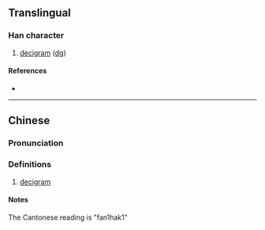 {{character info/new}}
==Translingual==

===Han character===
{{Han char|rn=10|rad=儿|as=09|sn=11|four=|canj=JUCSH|ids=⿺克分}}

# [[decigram]] ([[dg]])

====References====
* {{Han ref|kx=0125.201|dkj=01387|dj=0266.010|hdz=10273.141|uh=515D|ud=20829|bh=A25C|bd=41564}}

----

==Chinese==
{{zh-forms}}

===Pronunciation===
{{zh-pron
|m=fēnkè
|c=fan1
|mc=
|oc=
|ma=
|cat=n
}}

===Definitions===
{{zh-hanzi}}

# [[decigram]]

====Notes====
The Cantonese reading is "fan1hak1"